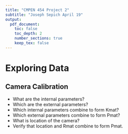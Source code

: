 ```yaml
---
title: "CMPEN 454 Project 2"
subtitle: "Joseph Sepich April 19"
output:
  pdf_document:
    toc: false
    toc_depth: 2
    number_sections: true
    keep_tex: false
---
```


# Exploring Data

## Camera Calibration

* What are the internal parameters?
* Which are the external parameters?
* Which internal parameters combine to form Kmat?
* Which external parameters combine to form Pmat?
* What is location of the camera?
* Verify that location and Rmat combine to form Pmat.




